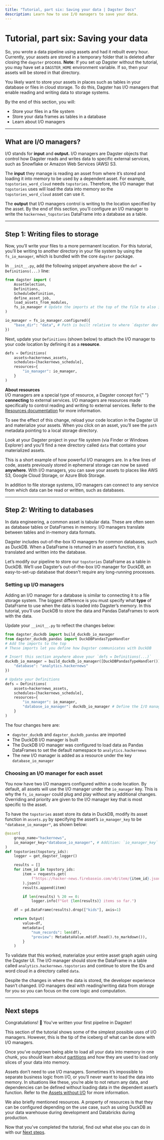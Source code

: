 ```yaml
---
title: "Tutorial, part six: Saving your data | Dagster Docs"
description: Learn how to use I/O managers to save your data.
---
```


# Tutorial, part six: Saving your data

So, you wrote a data pipeline using assets and had it rebuilt every hour. Currently, your assets are stored in a temporary folder that is deleted after closing the `dagster` process. **Note**: If you set up Dagster without the tutorial, you may have set a `DAGSTER_HOME` environment variable. If so, then your assets will be stored in that directory.

You likely want to store your assets in places such as tables in your database or files in cloud storage. To do this, Dagster has I/O managers that enable reading and writing data to storage systems.

By the end of this section, you will:

- Store your files in a file system
- Store your data frames as tables in a database
- Learn about I/O managers

---

## What are I/O managers?

I/O stands for **input** and **output.** I/O managers are Dagster objects that control how Dagster reads and writes data to specific external services, such as Snowflake or Amazon Web Services (AWS) S3.

The **input** they manage is reading an asset from where it’s stored and loading it into memory to be used by a dependent asset. For example, `topstories_word_cloud` needs `topstories`. Therefore, the I/O manager that `topstories` uses will load the data into memory so the `topstories_word_cloud` asset can use it.

The **output** that I/O managers control is writing to the location specified by the asset. By the end of this section, you’ll configure an I/O manager to write the `hackernews_topstories` DataFrame into a database as a table.

---

## Step 1: Writing files to storage

Now, you’ll write your files to a more permanent location. For this tutorial, you’ll be writing to another directory in your file system by using the `fs_io_manager`, which is bundled with the core `dagster` package.

In `__init__.py`, add the following snippet anywhere above the `def = Definitions(...)` line:

```python
from dagster import (
    AssetSelection,
    Definitions,
    ScheduleDefinition,
    define_asset_job,
    load_assets_from_modules,
    fs_io_manager # Update the imports at the top of the file to also include this
)

io_manager = fs_io_manager.configured({
    "base_dir": "data", # Path is built relative to where `dagster dev` is run
})
```

Next, update your `Definitions` (shown below) to attach the I/O manager to your code location by defining it as a **resource**.

```python
defs = Definitions(
    assets=hackernews_assets,
    schedules=[hackernews_schedule],
    resources={
        "io_manager": io_manager,
    }
)
```

<Note>
  <strong>About resources</strong>
  <br />
  I/O managers are a special type of resource, a Dagster concept for{" "}
  <strong>connecting</strong> to external services. I/O managers are resources
  made specifically to control reading and writing to external services. Refer
  to the <a href="/concepts/resources">Resources documentation</a> for more
  information.
</Note>

To see the effect of this change, reload your code location in the Dagster UI and materialize your assets. When you click on an asset, you’ll see the `path` metadata pointing to a local storage directory.

Look at your Dagster project in your file system (via Finder or Windows Explorer) and you’ll find a new directory called `data` that contains your materialized assets.

This is a short example of how powerful I/O managers are. In a few lines of code, assets previously stored in ephemeral storage can now be saved **anywhere**. With I/O managers, you can save your assets to places like AWS S3, Google Cloud Storage, or Azure Blob Storage.

In addition to file storage systems, I/O managers can connect to any service from which data can be read or written, such as databases.

---

## Step 2: Writing to databases

In data engineering, a common asset is tabular data. These are often seen as database tables or DataFrames in memory. I/O managers translate between tables and in-memory data formats.

Dagster includes out-of-the-box IO managers for common databases, such as DuckDB. When a DataFrame is returned in an asset’s function, it is translated and written into the database.

Let’s modify our pipeline to store our `topstories` DataFrame as a table in DuckDB. We’ll use Dagster’s out-of-the-box I/O manager for DuckDB, an easy-to-set-up database that doesn't require any long-running processes.

### Setting up I/O managers

Adding an I/O manager for a database is similar to connecting it to a file storage system. The biggest difference is you must specify what **type** of DataFrame to use when the data is loaded into Dagster’s memory. In this tutorial, you’ll use DuckDB to store the data and Pandas DataFrames to work with the data.

Update your `__init__.py` to reflect the changes below:

```python
from dagster_duckdb import build_duckdb_io_manager
from dagster_duckdb_pandas import DuckDBPandasTypeHandler
# Add the imports to the top
# These imports let you define how Dagster communicates with DuckDB

# Insert this section anywhere above your `defs = Definitions(...)`
duckdb_io_manager = build_duckdb_io_manager([DuckDBPandasTypeHandler()]).configured({
    "database": "analytics.hackernews"
})

# Update your Definitions
defs = Definitions(
    assets=hackernews_assets,
    schedules=[hackernews_schedule],
    resources={
        "io_manager": io_manager,
        "database_io_manager": duckdb_io_manager # Define the I/O manager here
    }
)
```

The four changes here are:

- `dagster_duckdb` and `dagster_duckdb_pandas` are imported
- The DuckDB I/O manager is built
- The DuckDB I/O manager was configured to load data as Pandas DataFrames to set the default namespace to `analytics.hackernews`
- The new I/O manager is added as a resource under the key `database_io_manager`

### Choosing an I/O manager for each asset

You now have two I/O managers configured within a code location. By default, all assets will use the I/O manager under the `io_manager` key. This is why the `fs_io_manager` could plug and play without any additional changes. Overriding and priority are given to the I/O manager key that is most specific to the asset.

To have the `topstories` asset store its data in DuckDB, modify its asset function in `assets.py` by specifying the asset’s `io_manager_key` to be `"database_io_manager"`, as shown below:

```python
@asset(
    group_name="hackernews",
    io_manager_key="database_io_manager", # Addition: `io_manager_key` specified
)
def topstories(topstory_ids):
    logger = get_dagster_logger()

    results = []
    for item_id in topstory_ids:
        item = requests.get(
            f"https://hacker-news.firebaseio.com/v0/item/{item_id}.json"
        ).json()
        results.append(item)

        if len(results) % 20 == 0:
            logger.info(f"Got {len(results)} items so far.")

    df = pd.DataFrame(results).drop(["kids"], axis=1)

    return Output(
        value=df,
        metadata={
            "num_records": len(df),
            "preview": MetadataValue.md(df.head().to_markdown()),
        }
    )
```

To validate that this worked, materialize your entire asset graph again using the Dagster UI. The I/O manager should store the DataFrame in a table called `analytics.hackernews.topstories` and continue to store the IDs and word cloud in a directory called `data`.

Despite the changes in where the data is stored, the developer experience hasn’t changed. I/O managers deal with reading/writing data from storage for you so you can focus on the core logic and computation.

---

## Next steps

Congratulations! 🎉 You've written your first pipeline in Dagster!

This section of the tutorial shows some of the simplest possible uses of I/O managers. However, this is the tip of the iceberg of what can be done with I/O managers.

Once you’ve outgrown being able to load all your data into memory in one chunk, you should learn about [partitions](/concepts/partitions-schedules-sensors/partitions) and how they are used to load only slices of your data into memory.

Assets don’t need to use I/O managers. Sometimes it’s impossible to separate business logic from I/O, or you’ll never want to load the data into memory. In situations like these, you’re able to not return any data, and dependencies can be defined without loading data in the dependent asset’s function. Refer to the [Assets without I/O](/guides/dagster/non-argument-deps) for more information.

We also briefly mentioned resources. A property of resources is that they can be configured depending on the use case, such as using DuckDB as your data warehouse during development and Databricks during production.

Now that you've completed the tutorial, find out what else you can do in with our [Next steps](/tutorial/next-steps).
